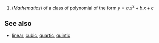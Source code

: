 #(''Mathematics'') of a class of polynomial of the form <math> y = a.x^2 + b.x + c </math>

==See also==
*[[linear]], [[cubic]], [[quartic]], [[quintic]]